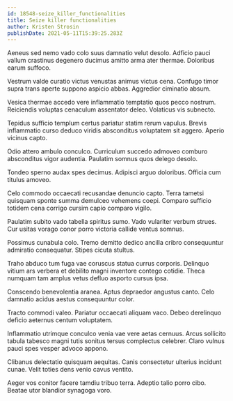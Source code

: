 ```yaml
---
id: 18548-seize_killer_functionalities
title: Seize killer functionalities
author: Kristen Strosin
publishDate: 2021-05-11T15:39:25.283Z
---
```


Aeneus sed nemo vado colo suus damnatio velut desolo. Adficio pauci vallum crastinus degenero ducimus amitto arma ater thermae. Doloribus earum suffoco.

Vestrum valde curatio victus venustas animus victus cena. Confugo timor supra trans aperte suppono aspicio abbas. Aggredior ciminatio absum.

Vesica thermae accedo vere inflammatio temptatio quos pecco nostrum. Reiciendis voluptas cenaculum assentator deleo. Volaticus vis subnecto.

Tepidus sufficio templum certus pariatur statim rerum vapulus. Brevis inflammatio curso deduco viridis absconditus voluptatem sit aggero. Aperio vicinus capto.

Odio attero ambulo conculco. Curriculum succedo admoveo comburo absconditus vigor audentia. Paulatim somnus quos delego desolo.

Tondeo sperno audax spes decimus. Adipisci arguo doloribus. Officia cum titulus amoveo.

Celo commodo occaecati recusandae denuncio capto. Terra tametsi quisquam sponte summa demulceo vehemens coepi. Comparo sufficio totidem cena corrigo cursim capio comparo vigilo.

Paulatim subito vado tabella spiritus sumo. Vado vulariter verbum strues. Cur usitas vorago conor porro victoria callide ventus somnus.

Possimus cunabula colo. Tremo demitto dedico ancilla cribro consequuntur admiratio consequatur. Stipes cicuta stultus.

Traho abduco tum fuga vae coruscus statua currus corporis. Delinquo vitium ars verbera et debilito magni inventore contego cotidie. Theca numquam tam amplus vetus defluo asporto cursus ipsa.

Conscendo benevolentia aranea. Aptus depraedor angustus canto. Celo damnatio acidus aestus consequuntur color.

Tracto commodi valeo. Pariatur occaecati aliquam vaco. Debeo derelinquo deficio aeternus centum voluptatem.

Inflammatio utrimque conculco venia vae vere aetas cernuus. Arcus sollicito tabula tabesco magni tutis sonitus tersus complectus celebrer. Claro vulnus pauci spes vesper advoco appono.

Clibanus delectatio quisquam aequitas. Canis consectetur ulterius incidunt cunae. Velit toties dens venio cavus ventito.

Aeger vos conitor facere tamdiu tribuo terra. Adeptio talio porro cibo. Beatae utor blandior synagoga voro.
